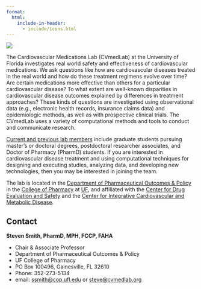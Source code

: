 ```yaml
---
format: 
  html:
    include-in-header: 
      - include/icons.html
---
```


![](./assets/CVmedLab_Logo-01.svg){fig-align="center"}

The Cardiovascular Medications Lab (CVmedLab) at the University of Florida investigates real world safety and effectiveness of cardiovascular medications. We ask questions like how are cardiovascular diseases treated in the real world and how do these treatment regimens evolve over time? Are certain medications more effective than others for a particular cardiovascular disease? To what extent are well-known disparities in cardiovascular disease outcomes explained by differences in treatment approaches? These kinds of questions are investigated using observational data (e.g., electronic health records, insurance claims data) and epidemiologic methods, as well as with prospective clinical trials. The CVmedLab uses a variety of computational methods and tools to conduct and communicate research.

[Current and previous lab members](people.qmd) include graduate students pursuing master's or doctoral degrees, postdoctoral researcher associates, and Doctor of Pharmacy (PharmD) students. If you are interested in cardiovascular disease treatment and using computational techniques for designing and executing studies, analyzing data, and developing new technologies, then you may be interested in joining the team.

The lab is located in the [Department of Pharmaceutical Outcomes & Policy](https://pop.pharmacy.ufl.edu) in the [College of Pharmacy](https://pharmacy.ufl.edu/) at [UF](https://www.ufl.edu/), and affiliated with the [Center for Drug Evaluation and Safety](https://codes.pharmacy.ufl.edu/) and the [Center for Integrative Cardiovascular and Metabolic Disease](https://cicmd.center.ufl.edu).

## Contact

**Steven Smith, PharmD, MPH, FCCP, FAHA**

-   Chair & Associate Professor
-   Department of Pharmaceutical Outcomes & Policy
-   UF College of Pharmacy
-   PO Box 100496, Gainesville, FL 32610
-   Phone: 352-273-5134
-   email: [ssmith\@cop.ufl.edu](mailto:ssmith@cop.ufl.edu) or [steve\@cvmedlab.org](mailto:steve@cvmedlab.org)

